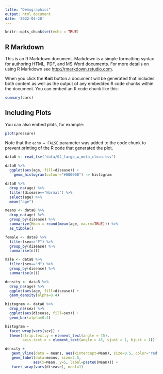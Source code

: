 ```yaml
---
title: "Demographics"
output: html_document
date: '2022-04-28'
---
```


```r
knitr::opts_chunk$set(echo = TRUE)
```

## R Markdown

This is an R Markdown document. Markdown is a simple formatting syntax for authoring HTML, PDF, and MS Word documents. For more details on using R Markdown see <http://rmarkdown.rstudio.com>.

When you click the **Knit** button a document will be generated that includes both content as well as the output of any embedded R code chunks within the document. You can embed an R code chunk like this:

```r
summary(cars)
```

## Including Plots

You can also embed plots, for example:

```r
plot(pressure)
```

Note that the `echo = FALSE` parameter was added to the code chunk to prevent printing of the R code that generated the plot.

```r
data8 <- read_tsv("data/02_large_w_meta_clean.tsv")
    
data8 %>% 
  ggplot(aes(age, fill=disease)) +
    geom_histogram(colour="#000000") -> histogram

data8 %>% 
  drop_na(age) %>% 
  filter(disease=="Normal") %>% 
  select(age) %>% 
  mean("age") 

means <- data8 %>% 
  drop_na(age) %>% 
  group_by(disease) %>% 
  summarize(Mean = round(mean(age, na.rm=TRUE))) %>% 
  as_tibble()

female <- data8 %>% 
  filter(sex=="F") %>% 
  group_by(disease) %>% 
  summarise(n())

male <- data8 %>% 
  filter(sex=="M") %>% 
  group_by(disease) %>% 
  summarise(n())

density <- data8 %>% 
  drop_na(age) %>% 
  ggplot(aes(age, fill=disease)) +
  geom_density(alpha=0.4) 

histogram <- data8 %>% 
  drop_na(sex) %>% 
  ggplot(aes(disease, fill=sex)) +
  geom_bar(alpha=0.4)

histogram +
  facet_wrap(vars(sex)) +
  theme(strip.text.y = element_text(angle = 45), 
        axis.text.x = element_text(angle = 45, vjust = 1, hjust = 1))

density + 
   geom_vline(data = means, aes(xintercept=Mean), size=0.5, color="red") +
   geom_label(data=means, size=2.5, 
             aes(x=Mean, y=5, label=paste0(Mean))) +
   facet_wrap(vars(disease), ncol=1)
```

